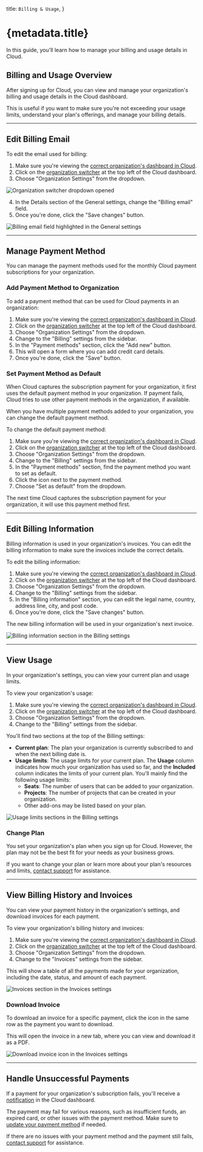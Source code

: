 
  title: `Billing & Usage`,
}

# {metadata.title}

In this guide, you'll learn how to manage your billing and usage details in Cloud.

## Billing and Usage Overview

After signing up for Cloud, you can view and manage your organization's billing and usage details in the Cloud dashboard.

This is useful if you want to make sure you're not exceeding your usage limits, understand your plan's offerings, and manage your billing details.

---

## Edit Billing Email

To edit the email used for billing:

1. Make sure you're viewing the [correct organization's dashboard in Cloud](../organizations/page.mdx#switch-organization).
2. Click on the [organization switcher](../organizations/page.mdx#switch-organization) at the top left of the Cloud dashboard.
3. Choose "Organization Settings" from the dropdown.

![Organization switcher dropdown opened](https://res.cloudinary.com/dza7lstvk/image/upload/v1750238273/Cloud/CleanShot_2025-06-18_at_12.17.33_2x_zcg69z.png)

4. In the Details section of the General settings, change the "Billing email" field.
5. Once you're done, click the "Save changes" button.

![Billing email field highlighted in the General settings](https://res.cloudinary.com/dza7lstvk/image/upload/v1750238440/Cloud/CleanShot_2025-06-18_at_12.19.41_2x_owgz4a.png)

---

## Manage Payment Method

You can manage the payment methods used for the monthly Cloud payment subscriptions for your organization.

### Add Payment Method to Organization

To add a payment method that can be used for Cloud payments in an organization:

1. Make sure you're viewing the [correct organization's dashboard in Cloud](../organizations/page.mdx#switch-organization).
2. Click on the [organization switcher](../organizations/page.mdx#switch-organization) at the top left of the Cloud dashboard.
3. Choose "Organization Settings" from the dropdown.
4. Change to the "Billing" settings from the sidebar.
5. In the "Payment methods" section, click the "Add new" button.
6. This will open a form where you can add credit card details.
7. Once you're done, click the "Save" button.

### Set Payment Method as Default

When Cloud captures the subscription payment for your organization, it first uses the default payment method in your organization. If payment fails, Cloud tries to use other payment methods in the organization, if available.

When you have multiple payment methods added to your organization, you can change the default payment method.

To change the default payment method:

1. Make sure you're viewing the [correct organization's dashboard in Cloud](../organizations/page.mdx#switch-organization).
2. Click on the [organization switcher](../organizations/page.mdx#switch-organization) at the top left of the Cloud dashboard.
3. Choose "Organization Settings" from the dropdown.
4. Change to the "Billing" settings from the sidebar.
5. In the "Payment methods" section, find the payment method you want to set as default.
6. Click the <InlineIcon Icon={EllipsisHorizontal} alt="three-dots" /> icon next to the payment method.
7. Choose "Set as default" from the dropdown.

The next time Cloud captures the subscription payment for your organization, it will use this payment method first.

---

## Edit Billing Information

Billing information is used in your organization's invoices. You can edit the billing information to make sure the invoices include the correct details.

To edit the billing information:

1. Make sure you're viewing the [correct organization's dashboard in Cloud](../organizations/page.mdx#switch-organization).
2. Click on the [organization switcher](../organizations/page.mdx#switch-organization) at the top left of the Cloud dashboard.
3. Choose "Organization Settings" from the dropdown.
4. Change to the "Billing" settings from the sidebar.
5. In the "Billing information" section, you can edit the legal name, country, address line, city, and post code.
6. Once you're done, click the "Save changes" button.

The new billing information will be used in your organization's next invoice.

![Billing information section in the Billing settings](https://res.cloudinary.com/dza7lstvk/image/upload/v1750241643/Cloud/CleanShot_2025-06-18_at_13.13.34_2x_fjpqpu.png)

---

## View Usage

In your organization's settings, you can view your current plan and usage limits.

To view your organization's usage:

1. Make sure you're viewing the [correct organization's dashboard in Cloud](../organizations/page.mdx#switch-organization).
2. Click on the [organization switcher](../organizations/page.mdx#switch-organization) at the top left of the Cloud dashboard.
3. Choose "Organization Settings" from the dropdown.
4. Change to the "Billing" settings from the sidebar.

You'll find two sections at the top of the Billing settings:

- **Current plan**: The plan your organization is currently subscribed to and when the next billing date is.
- **Usage limits**: The usage limits for your current plan. The **Usage** column indicates how much your organization has used so far, and the **Included** column indicates the limits of your current plan. You'll mainly find the following usage limits:
    - **Seats**: The number of users that can be added to your organization.
    - **Projects**: The number of projects that can be created in your organization.
    - Other add-ons may be listed based on your plan.

![Usage limits sections in the Billing settings](https://res.cloudinary.com/dza7lstvk/image/upload/v1750241792/Cloud/CleanShot_2025-06-18_at_13.16.23_2x_k7eeay.png)

### Change Plan

You set your organization's plan when you sign up for Cloud. However, the plan may not be the best fit for your needs as your business grows.

If you want to change your plan or learn more about your plan's resources and limits, [contact support](../support/page.mdx) for assistance.

---

## View Billing History and Invoices

You can view your payment history in the organization's settings, and download invoices for each payment.

To view your organization's billing history and invoices:

1. Make sure you're viewing the [correct organization's dashboard in Cloud](../organizations/page.mdx#switch-organization).
2. Click on the [organization switcher](../organizations/page.mdx#switch-organization) at the top left of the Cloud dashboard.
3. Choose "Organization Settings" from the dropdown.
4. Change to the "Invoices" settings from the sidebar.

This will show a table of all the payments made for your organization, including the date, status, and amount of each payment.

![Invoices section in the Invoices settings](https://res.cloudinary.com/dza7lstvk/image/upload/v1750242280/Cloud/CleanShot_2025-06-18_at_13.20.39_2x_gar9lb.png)

### Download Invoice

To download an invoice for a specific payment, click the <InlineIcon Icon={ArrowDownTray} alt="download" /> icon in the same row as the payment you want to download.

This will open the invoice in a new tab, where you can view and download it as a PDF.

![Download invoice icon in the Invoices settings](https://res.cloudinary.com/dza7lstvk/image/upload/v1750242445/Cloud/CleanShot_2025-06-18_at_13.27.05_2x_qqibor.png)

---

## Handle Unsuccessful Payments

If a payment for your organization's subscription fails, you'll receive a [notification](../notifications/page.mdx) in the Cloud dashboard.

The payment may fail for various reasons, such as insufficient funds, an expired card, or other issues with the payment method. Make sure to [update your payment method](#manage-payment-method) if needed.

If there are no issues with your payment method and the payment still fails, [contact support](../support/page.mdx) for assistance.